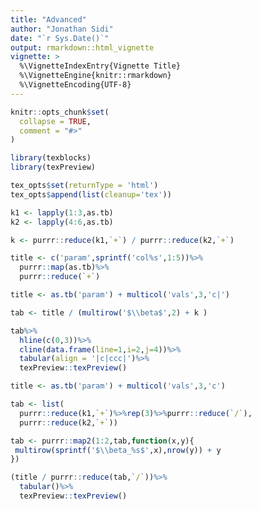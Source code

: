 ```yaml
---
title: "Advanced"
author: "Jonathan Sidi"
date: "`r Sys.Date()`"
output: rmarkdown::html_vignette
vignette: >
  %\VignetteIndexEntry{Vignette Title}
  %\VignetteEngine{knitr::rmarkdown}
  %\VignetteEncoding{UTF-8}
---
```


```r

knitr::opts_chunk$set(
  collapse = TRUE,
  comment = "#>"
)
```


```r
library(texblocks)
library(texPreview)

```
 
```r
tex_opts$set(returnType = 'html')
tex_opts$append(list(cleanup='tex'))
```


```r
k1 <- lapply(1:3,as.tb)
k2 <- lapply(4:6,as.tb)

k <- purrr::reduce(k1,`+`) / purrr::reduce(k2,`+`)

title <- c('param',sprintf('col%s',1:5))%>%
  purrr::map(as.tb)%>%
  purrr::reduce(`+`)

```

```r
title <- as.tb('param') + multicol('vals',3,'c|')

tab <- title / (multirow('$\\beta$',2) + k )

tab%>%
  hline(c(0,3))%>%
  cline(data.frame(line=1,i=2,j=4))%>%
  tabular(align = '|c|ccc|')%>%
  texPreview::texPreview()

```
 
```r
title <- as.tb('param') + multicol('vals',3,'c')

tab <- list(
  purrr::reduce(k1,`+`)%>%rep(3)%>%purrr::reduce(`/`),
  purrr::reduce(k2,`+`))

tab <- purrr::map2(1:2,tab,function(x,y){
 multirow(sprintf('$\\beta_%s$',x),nrow(y)) + y 
})

(title / purrr::reduce(tab,`/`))%>%
  tabular()%>%
  texPreview::texPreview()

```

